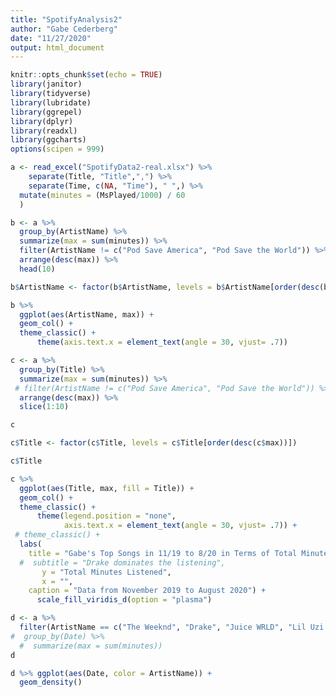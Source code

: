 ```yaml
---
title: "SpotifyAnalysis2"
author: "Gabe Cederberg"
date: "11/27/2020"
output: html_document
---
```


```r
knitr::opts_chunk$set(echo = TRUE)
library(janitor)
library(tidyverse)
library(lubridate)
library(ggrepel)
library(dplyr)
library(readxl)
library(ggcharts)
options(scipen = 999)

```

```r

a <- read_excel("SpotifyData2-real.xlsx") %>% 
    separate(Title, "Title",",") %>% 
    separate(Time, c(NA, "Time"), " ",) %>% 
  mutate(minutes = (MsPlayed/1000) / 60
  )

b <- a %>% 
  group_by(ArtistName) %>% 
  summarize(max = sum(minutes)) %>% 
  filter(ArtistName != c("Pod Save America", "Pod Save the World")) %>% 
  arrange(desc(max)) %>% 
  head(10)

b$ArtistName <- factor(b$ArtistName, levels = b$ArtistName[order(desc(b$max))])

b %>% 
  ggplot(aes(ArtistName, max)) + 
  geom_col() +
  theme_classic() +
      theme(axis.text.x = element_text(angle = 30, vjust= .7))

```

```r
c <- a %>% 
  group_by(Title) %>% 
  summarize(max = sum(minutes)) %>% 
 # filter(ArtistName != c("Pod Save America", "Pod Save the World")) %>% 
  arrange(desc(max)) %>% 
  slice(1:10)

c

c$Title <- factor(c$Title, levels = c$Title[order(desc(c$max))])

c$Title

c %>% 
  ggplot(aes(Title, max, fill = Title)) + 
  geom_col() +
  theme_classic() +
      theme(legend.position = "none",
            axis.text.x = element_text(angle = 30, vjust= .7)) +
 # theme_classic() +
  labs(
    title = "Gabe's Top Songs in 11/19 to 8/20 in Terms of Total Minutes",
  #  subtitle = "Drake dominates the listening",
       y = "Total Minutes Listened",
       x = "",
    caption = "Data from November 2019 to August 2020") +
      scale_fill_viridis_d(option = "plasma")

```

```r
d <- a %>% 
  filter(ArtistName == c("The Weeknd", "Drake", "Juice WRLD", "Lil Uzi Vert", "Post Malone"))
#  group_by(Date) %>% 
  #  summarize(max = sum(minutes))
d

d %>% ggplot(aes(Date, color = ArtistName)) +
  geom_density()
```

